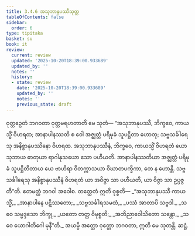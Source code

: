 ```yaml
---
title: 3.4.6 အသုဘာနုပဿီသုတ္တ
tableOfContents: false
sidebar:
  order: 6
type: tipitaka
basket: su
book: it
review:
  current: review
  updated: '2025-10-20T18:39:00.933689'
  updated_by: ''
  notes: ''
  history:
  - state: review
    date: '2025-10-20T18:39:00.933689'
    updated_by: ''
    notes: ''
    previous_state: draft
---
```



<DynamicBreadcrumb />


<ReviewStatus review={frontmatter.review} showDetails={true} />

<HypothesisAnnotation frontmatter={frontmatter} />

<Division number="85" book="it" e="ch" v="18" p="250">

<Paragraph number="591" book="it">
ဝုတ္တဉှေတံ ဘဂဝတာ ဝုတ္တမရဟတာတိ မေ သုတံ—
</Paragraph>

<Paragraph number="592" book="it">
“အသုဘာနုပဿီ, ဘိက္ခဝေ, ကာယသ္မိံ ဝိဟရထ; အာနာပါနဿတိ စ ဝေါ အဇ္ဈတ္တံ ပရိမုခံ သူပဋ္ဌိတာ ဟောတု; သဗ္ဗသင်္ခါရေသု အနိစ္စာနုပဿိနော ဝိဟရထ. အသုဘာနုပဿီနံ, ဘိက္ခဝေ, ကာယသ္မိံ ဝိဟရတံ ယော သုဘာယ ဓာတုယာ ရာဂါနုသယော သော ပဟီယတိ. အာနာပါနဿတိယာ အဇ္ဈတ္တံ ပရိမုခံ သူပဋ္ဌိတိတာယ ယေ ဗာဟိရာ ဝိတက္ကာသယာ ဝိဃာတပက္ခိကာ, တေ န ဟောန္တိ. သဗ္ဗသင်္ခါရေသု အနိစ္စာနုပဿီနံ ဝိဟရတံ ယာ အဝိဇ္ဇာ သာ ပဟီယတိ, ယာ ဝိဇ္ဇာ သာ ဥပ္ပဇ္ဇတီ”တိ. ဧတမတ္ထံ ဘဂဝါ အဝေါစ. တတ္ထေတံ ဣတိ ဝုစ္စတိ—
</Paragraph>

<Paragraph number="593" type="verses" book="it">
_“အသုဘာနုပဿီ ကာယသ္မိံ,_  
_အာနာပါနေ ပဋိဿတော;_  
_သဗ္ဗသင်္ခါရသမထံ,_  
_ပဿံ အာတာပိ သဗ္ဗဒါ._  

</Paragraph>

<Paragraph number="594" type="verses" book="it">
_သ ဝေ သမ္မဒ္ဒသော ဘိက္ခု,_  
_ယတော တတ္ထ ဝိမုစ္စတိ;_  
_အဘိညာဝေါသိတော သန္တော,_  
_သ ဝေ ယောဂါတိဂေါ မုနီ”တိ._  

</Paragraph>

<Paragraph number="595" book="it">
အယမ္ပိ အတ္ထော ဝုတ္တော ဘဂဝတာ, ဣတိ မေ သုတန္တိ.

</Paragraph>
</Division>

<Paragraph number="596" type="center" book="it">
ဆဋ္ဌံ.
</Paragraph>